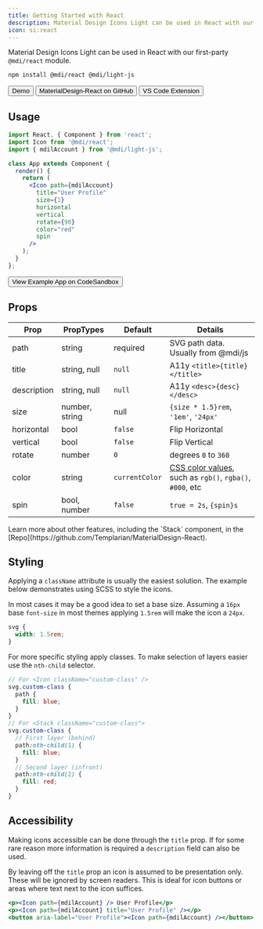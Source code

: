 ```yaml
---
title: Getting Started with React
description: Material Design Icons Light can be used in React with our first-party module.
icon: si:react
---
```


Material Design Icons Light can be used in React with our first-party `@mdi/react` module.

```bash
npm install @mdi/react @mdi/light-js
```

<Button href='https://templarian.github.io/@mdi/react/' startIcon='mdi:human-male-board'>Demo</Button>
<Button href='https://github.com/Templarian/MaterialDesign-React' startIcon='mdi:github'>MaterialDesign-React on GitHub</Button>
<Button href='https://marketplace.visualstudio.com/items?itemName=lukas-tr.materialdesignicons-intellisense' startIcon='mdi:microsoft-visual-studio-code'>VS Code Extension</Button>

## Usage

```jsx
import React, { Component } from 'react';
import Icon from '@mdi/react';
import { mdilAccount } from '@mdi/light-js';

class App extends Component {
  render() {
    return (
      <Icon path={mdilAccount}
        title="User Profile"
        size={1}
        horizontal
        vertical
        rotate={90}
        color="red"
        spin
      />
    );
  }
};
```

<Button href='https://codesandbox.io/s/staging-paper-5w879' startIcon='mdi:open-in-new'>View Example App on CodeSandbox</Button>

## Props

| Prop        | PropTypes      | Default        | Details |
|-------------|----------------|----------------|---------|
| path        | string         | required       | SVG path data. Usually from @mdi/js |
| title       | string, null   | `null`         | A11y `<title>{title}</title>` |
| description | string, null   | `null`         | A11y `<desc>{desc}</desc>` |
| size        | number, string | null           | `{size * 1.5}rem`, `'1em'`, `'24px'` |
| horizontal  | bool           | `false`        | Flip Horizontal |
| vertical    | bool           | `false`        | Flip Vertical |
| rotate      | number         | `0`            | degrees `0` to `360` |
| color       | string         | `currentColor` | [CSS color values](https://developer.mozilla.org/en-US/docs/Web/CSS/color_value), such as `rgb()`, `rgba()`, `#000`, etc |
| spin        | bool, number   | `false`        | `true = 2s`, `{spin}s` |

<Note>
  Learn more about other features, including the `Stack` component, in the [Repo](https://github.com/Templarian/MaterialDesign-React).
</Note>

## Styling

Applying a `className` attribute is usually the easiest solution. The example below demonstrates using SCSS to style the icons.

In most cases it may be a good idea to set a base size. Assuming a `16px` base `font-size` in most themes applying `1.5rem` will make the icon a `24px`.

```scss
svg {
  width: 1.5rem;
}
```

For more specific styling apply classes. To make selection of layers easier use the `nth-child` selector.

```scss
// For <Icon className="custom-class" />
svg.custom-class {
  path {
    fill: blue;
  }
}
// For <Stack className="custom-class">
svg.custom-class {
  // First layer (behind)
  path:nth-child(1) {
    fill: blue;
  }
  // Second layer (infront)
  path:nth-child(2) {
    fill: red;
  }
}
```

## Accessibility

Making icons accessible can be done through the `title` prop. If for some rare reason more information is required a `description` field can also be used.

By leaving off the `title` prop an icon is assumed to be presentation only. These will be ignored by screen readers. This is ideal for icon buttons or areas where text next to the icon suffices.

```jsx
<p><Icon path={mdilAccount} /> User Profile</p>
<p><Icon path={mdilAccount} title="User Profile" /></p>
<button aria-label="User Profile"><Icon path={mdilAccount} /></button>
```
